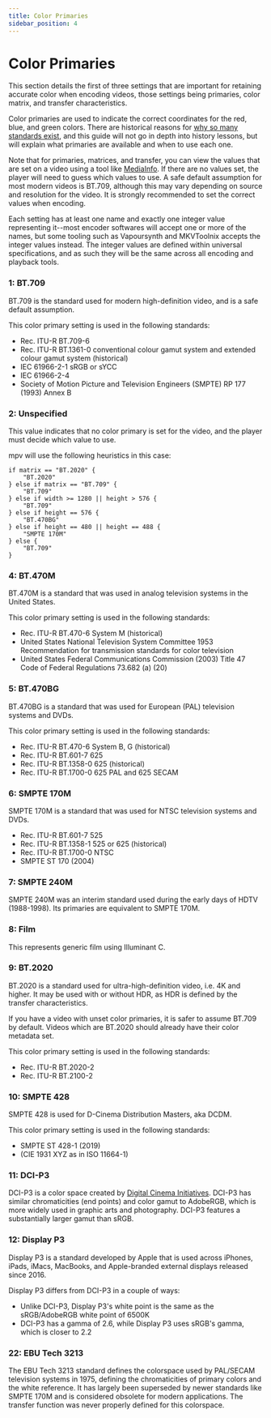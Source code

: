 ```yaml
---
title: Color Primaries
sidebar_position: 4
---
```


# Color Primaries

This section details the first of three settings that are important
for retaining accurate color when encoding videos, those settings
being primaries, color matrix, and transfer characteristics.

Color primaries are used to indicate the correct coordinates for the
red, blue, and green colors. There are historical reasons for
[why so many standards exist](https://xkcd.com/927/), and this guide
will not go in depth into history lessons, but will explain what
primaries are available and when to use each one.

Note that for primaries, matrices, and transfer, you can view the values
that are set on a video using a tool like [MediaInfo](https://mediaarea.net/en/MediaInfo).
If there are no values set, the player will need to guess which values
to use. A safe default assumption for most modern videos is BT.709,
although this may vary depending on source and resolution for the video.
It is strongly recommended to set the correct values when encoding.

Each setting has at least one name and exactly one integer value
representing it--most encoder softwares will accept one or more of the names,
but some tooling such as Vapoursynth and MKVToolnix accepts the integer values
instead. The integer values are defined within universal specifications,
and as such they will be the same across all encoding and playback tools.

### 1: BT.709

BT.709 is the standard used for modern high-definition video, and is a safe default assumption.

This color primary setting is used in the following standards:

- Rec. ITU-R BT.709-6
- Rec. ITU-R BT.1361-0 conventional colour gamut
  system and extended colour gamut system (historical)
- IEC 61966-2-1 sRGB or sYCC
- IEC 61966-2-4
- Society of Motion Picture and Television Engineers
  (SMPTE) RP 177 (1993) Annex B

### 2: Unspecified

This value indicates that no color primary is set for the video, and the player must decide which value to use.

mpv will use the following heuristics in this case:

```
if matrix == "BT.2020" {
    "BT.2020"
} else if matrix == "BT.709" {
    "BT.709"
} else if width >= 1280 || height > 576 {
    "BT.709"
} else if height == 576 {
    "BT.470BG"
} else if height == 480 || height == 488 {
    "SMPTE 170M"
} else {
    "BT.709"
}
```

### 4: BT.470M

BT.470M is a standard that was used in analog television systems in the United States.

This color primary setting is used in the following standards:

- Rec. ITU-R BT.470-6 System M (historical)
- United States National Television System Committee
  1953 Recommendation for transmission standards for
  color television
- United States Federal Communications Commission
  (2003) Title 47 Code of Federal Regulations 73.682 (a) (20)

### 5: BT.470BG

BT.470BG is a standard that was used for European (PAL) television systems and DVDs.

This color primary setting is used in the following standards:

- Rec. ITU-R BT.470-6 System B, G (historical)
- Rec. ITU-R BT.601-7 625
- Rec. ITU-R BT.1358-0 625 (historical)
- Rec. ITU-R BT.1700-0 625 PAL and 625 SECAM

### 6: SMPTE 170M

SMPTE 170M is a standard that was used for NTSC television systems and DVDs.

- Rec. ITU-R BT.601-7 525
- Rec. ITU-R BT.1358-1 525 or 625 (historical)
- Rec. ITU-R BT.1700-0 NTSC
- SMPTE ST 170 (2004)

### 7: SMPTE 240M

SMPTE 240M was an interim standard used during the early days of HDTV (1988-1998). Its primaries are equivalent to SMPTE 170M.

### 8: Film

This represents generic film using Illuminant C.

### 9: BT.2020

BT.2020 is a standard used for ultra-high-definition video, i.e. 4K and higher. It may be used with or without HDR, as HDR is defined by the transfer characteristics.

If you have a video with unset color primaries, it is safer to assume BT.709 by default. Videos which are BT.2020 should already have their color metadata set.

This color primary setting is used in the following standards:

- Rec. ITU-R BT.2020-2
- Rec. ITU-R BT.2100-2

### 10: SMPTE 428

SMPTE 428 is used for D-Cinema Distribution Masters, aka DCDM.

This color primary setting is used in the following standards:

- SMPTE ST 428-1 (2019)
- (CIE 1931 XYZ as in ISO 11664-1)

### 11: DCI-P3

DCI-P3 is a color space created by [Digital Cinema Initiatives](https://www.dcimovies.com). DCI-P3 has similar chromaticities (end points) and color gamut to AdobeRGB, which is more widely used in graphic arts and photography. DCI-P3 features a substantially larger gamut than sRGB.

### 12: Display P3

Display P3 is a standard developed by Apple that is used across iPhones, iPads, iMacs, MacBooks, and Apple-branded external displays released since 2016.  

Display P3 differs from DCI-P3 in a couple of ways:
- Unlike DCI-P3, Display P3's white point is the same as the sRGB/AdobeRGB white point of 6500K
- DCI-P3 has a gamma of 2.6, while Display P3 uses sRGB's gamma, which is closer to 2.2

### 22: EBU Tech 3213

The EBU Tech 3213 standard defines the colorspace used by PAL/SECAM television systems in 1975, defining the chromaticities of primary colors and the white reference. It has largely been superseded by newer standards like SMPTE 170M and is considered obsolete for modern applications. The transfer function was never properly defined for this colorspace.
